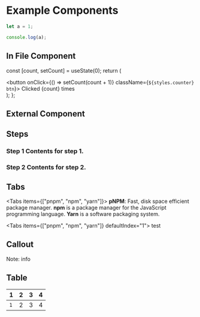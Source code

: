 
# Example Components

```js filename="demo.js" {3} copy
let a = 1;

console.log(a);
```

## In File Component


  const [count, setCount] = useState(0);
  return (
    <div>
      <button
        onClick={() => setCount(count + 1)}
        className={`${styles.counter} btn`}>
        Clicked {count} times
      </button>
    </div>
  );
};

<Counter />

## External Component


<Counters />

## Steps

<Steps>

### Step 1 Contents for step 1.

### Step 2 Contents for step 2.

</Steps>

## Tabs

<Tabs items={["pnpm", "npm", "yarn"]}>
  <Tab>**pNPM**: Fast, disk space efficient package manager.</Tab>
  <Tab>
    **npm** is a package manager for the JavaScript programming language.
  </Tab>
  <Tab>**Yarn** is a software packaging system.</Tab>
</Tabs>

<Tabs items={["pnpm", "npm", "yarn"]} defaultIndex="1">
  test
</Tabs>

## Callout

<Callout type="warning">Note:</Callout>
<Callout type="info">info</Callout>

## Table

| 1   | 2   | 3   | 4   |
| :-- | :-- | :-- | :-- |
| `1` | 2   | 3   | 4   |
